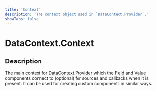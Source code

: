 ```yaml
---
title: 'Context'
description: 'The context object used in `DataContext.Provider`.'
showTabs: false
---
```


# DataContext.Context

## Description

The main context for [DataContext.Provider](/uilib/extensions/forms/DataContext/Provider) which the [Field](/uilib/extensions/forms/Field/) and [Value](/uilib/extensions/forms/Value/) components connect to (optional) for sources and callbacks when it is present. It can be used for creating custom components in similar ways.
